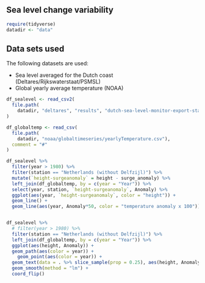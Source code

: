 
## Sea level change variability

```r
require(tidyverse)
datadir <- "data"
```


## Data sets used

The following datasets are used:

- Sea level averaged for the Dutch coast (Deltares/Rijkswaterstaat/PSMSL)
- Global yearly average temperature (NOAA)

```r

df_sealevel <- read_csv2(
  file.path(
    datadir, "deltares", "results", "dutch-sea-level-monitor-export-stations-latest.csv")
)

df_globaltemp <- read_csv(
  file.path(
    datadir, "noaa/globaltimeseries/yearlyTemperature.csv"),
  comment = "#"
)

```

```r

df_sealevel %>% 
  filter(year > 1980) %>%
  filter(station == "Netherlands (without Delfzijl)") %>%
  mutate(`height-surgeanomaly` = height - surge_anomaly) %>%
  left_join(df_globaltemp, by = c(year = "Year")) %>%
  select(year, station, `height-surgeanomaly`, Anomaly) %>%
  ggplot(aes(year, `height-surgeanomaly`, color = "height")) +
  geom_line() +
  geom_line(aes(year, Anomaly*50, color = "temperature anomaly x 100"))


df_sealevel %>%
  # filter(year > 1980) %>%
  filter(station == "Netherlands (without Delfzijl)") %>%
  left_join(df_globaltemp, by = c(year = "Year")) %>%
  ggplot(aes(height, Anomaly)) +
  geom_path(aes(color = year)) +
    geom_point(aes(color = year)) +
  geom_text(data = . %>% slice_sample(prop = 0.25), aes(height, Anomaly, label = year)) + 
  geom_smooth(method = "lm") +
  coord_flip()
  

```

